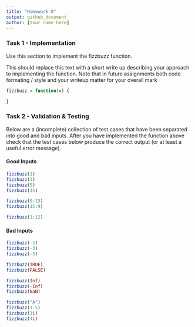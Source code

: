 ```yaml
---
title: "Homework 0"
output: github_document
author: [Your name here]
---
```


### Task 1 - Implementation


Use this section to implement the fizzbuzz function.

This should replace this text with a short write up describing your approach
to implementing the function. Note that in future assignments both code formating / style
and your writeup matter for your overall mark


```r
fizzbuzz = function(v) {

}
```

### Task 2 - Validation & Testing

Below are a (incomplete) collection of test cases that have been separated into good and bad inputs. After you have implemented the function above check that the test cases below produce the correct output (or at least a useful error message).

#### Good Inputs

```r
fizzbuzz(1)
fizzbuzz(3)
fizzbuzz(5)
fizzbuzz(15)

fizzbuzz(9:15)
fizzbuzz(15:9)

fizzbuzz(1:12)
```


#### Bad Inputs

```r
fizzbuzz(-1)
fizzbuzz(-3)
fizzbuzz(-5)

fizzbuzz(TRUE)
fizzbuzz(FALSE)

fizzbuzz(Inf)
fizzbuzz(-Inf)
fizzbuzz(NaN)

fizzbuzz("A")
fizzbuzz(1.5)
fizzbuzz(1i)
fizzbuzz(4i)
```


